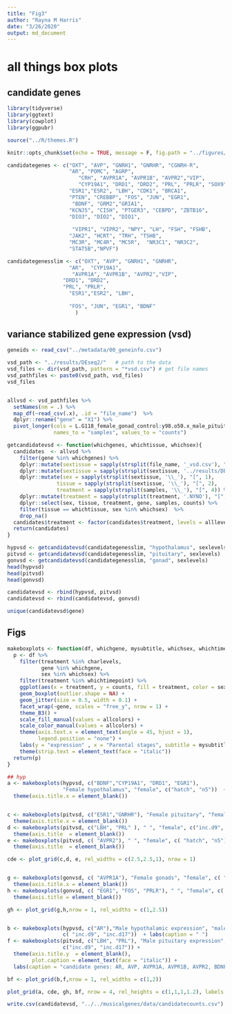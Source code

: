 ```yaml
---
title: "Fig3"
author: "Rayna M Harris"
date: "3/26/2020"
output: md_document
---
```


# all things box plots


## candidate genes

```r
library(tidyverse)
library(ggtext)
library(cowplot)
library(ggpubr)

source("../R/themes.R")

knitr::opts_chunk$set(echo = TRUE, message = F, fig.path = "../figures/")

candidategenes <- c("OXT", "AVP", "GNRH1", "GNRHR", "CGNRH-R",
                    "AR", "POMC", "AGRP", 
                       "CRH", "AVPR1A", "AVPR1B", "AVPR2","VIP",
                       "CYP19A1", "DRD1", "DRD2", "PRL", "PRLR", "SOX9", 
                    "ESR1","ESR2", "LBH", "CDK1", "BRCA1",
                    "PTEN", "CREBBP", "FOS", "JUN", "EGR1",
                     "BDNF", "GRM2","GRIA1",
                    "KCNJ5", "CISH", "PTGER3", "CEBPD", "ZBTB16", 
                    "DIO3", "DIO2", "DIO1",
                    
                     "VIPR1", "VIPR2", "NPY", "LH", "FSH", "FSHB",
                    "JAK2", "HCRT", "TRH", "TSHB",
                    "MC3R", "MC4R", "MC5R",  "NR3C1", "NR3C2",
                    "STAT5B","NPVF") 

candidategenesslim <- c("OXT", "AVP", "GNRH1", "GNRHR", 
                    "AR",  "CYP19A1", 
                     "AVPR1A", "AVPR1B", "AVPR2","VIP",
                  "DRD1", "DRD2", 
                  "PRL", "PRLR",  
                    "ESR1","ESR2", "LBH",  
                   
                    "FOS", "JUN", "EGR1", "BDNF"
                      ) 

```

## variance stabilized gene expression  (vsd)

```r
geneids <- read_csv("../metadata/00_geneinfo.csv")

vsd_path <- "../results/DEseq2/"   # path to the data
vsd_files <- dir(vsd_path, pattern = "*vsd.csv") # get file names
vsd_pathfiles <- paste0(vsd_path, vsd_files)
vsd_files


allvsd <- vsd_pathfiles %>%
  setNames(nm = .) %>% 
  map_df(~read_csv(.x), .id = "file_name")  %>% 
  dplyr::rename("gene" = "X1") %>% 
  pivot_longer(cols = L.G118_female_gonad_control:y98.o50.x_male_pituitary_inc.d3, 
               names_to = "samples", values_to = "counts") 

getcandidatevsd <- function(whichgenes, whichtissue, whichsex){
  candidates  <- allvsd %>%
    filter(gene %in% whichgenes) %>%
    dplyr::mutate(sextissue = sapply(strsplit(file_name, '_vsd.csv'), "[", 1)) %>%
    dplyr::mutate(sextissue = sapply(strsplit(sextissue, '../results/DEseq2/'), "[", 2)) %>%
    dplyr::mutate(sex = sapply(strsplit(sextissue, '\\_'), "[", 1),
                tissue = sapply(strsplit(sextissue, '\\_'), "[", 2),
                treatment = sapply(strsplit(samples, '\\_'), "[", 4)) %>%
    dplyr::mutate(treatment = sapply(strsplit(treatment, '.NYNO'), "[", 1)) %>%
    dplyr::select(sex, tissue, treatment, gene, samples, counts) %>%
    filter(tissue == whichtissue, sex %in% whichsex)  %>%
    drop_na()
  candidates$treatment <- factor(candidates$treatment, levels = alllevels)
  return(candidates)
}

hypvsd <- getcandidatevsd(candidategenesslim, "hypothalamus", sexlevels)
pitvsd <- getcandidatevsd(candidategenesslim, "pituitary", sexlevels)
gonvsd <- getcandidatevsd(candidategenesslim, "gonad", sexlevels)
head(hypvsd)
head(pitvsd)
head(gonvsd)

candidatevsd <- rbind(hypvsd, pitvsd)
candidatevsd <- rbind(candidatevsd, gonvsd)

unique(candidatevsd$gene)
```

## Figs 

```r
makeboxplots <- function(df, whichgene, mysubtitle, whichsex, whichtimepoint){
  p <- df %>%
    filter(treatment %in% charlevels,
           gene %in% whichgene,
           sex %in% whichsex) %>%
    filter(treatment %in% whichtimepoint) %>%
    ggplot(aes(x = treatment, y = counts, fill = treatment, color = sex)) +
    geom_boxplot(outlier.shape = NA) + 
    geom_jitter(size = 0.5, width = 0.1) +
    facet_wrap(~gene, scales = "free_y", nrow = 1) +
    theme_B3() +
    scale_fill_manual(values = allcolors) +
    scale_color_manual(values = allcolors) +
    theme(axis.text.x = element_text(angle = 45, hjust = 1),
          legend.position = "none") +
    labs(y = "expression" , x = "Parental stages", subtitle = mysubtitle) +
    theme(strip.text = element_text(face = "italic"))
  return(p)
}

## hyp 
a <- makeboxplots(hypvsd, c("BDNF","CYP19A1", "DRD1", "EGR1"), 
                  "Female hypothalamus", "female", c("hatch", "n5"))  +
  theme(axis.title.x = element_blank())


c <- makeboxplots(pitvsd, c("ESR1","GNRHR"), "Female pituitary", "female", c("bldg", "lay", "inc.d3"))   +
  theme(axis.title.x = element_blank())
d <- makeboxplots(pitvsd, c("LBH", "PRL" ), " ", "female", c("inc.d9", "inc.d17", "hatch", "n5"))  +
  theme(axis.title  = element_blank())
e <- makeboxplots(pitvsd, c( "AVPR2"), " ", "female", c( "hatch", "n5"))  +
  theme(axis.title  = element_blank())

cde <- plot_grid(c,d, e, rel_widths = c(2.5,2.5,1), nrow = 1)


g <- makeboxplots(gonvsd, c( "AVPR1A"), "Female gonads", "female", c( "lay", "inc.d3", "inc.d9"))  +
  theme(axis.title.x = element_blank())
h <- makeboxplots(gonvsd, c( "EGR1", "FOS", "PRLR"), " ", "female", c( "lay", "inc.d3"))  +
  theme(axis.title = element_blank())

gh <- plot_grid(g,h,nrow = 1, rel_widths = c(1,2.5))


b <- makeboxplots(hypvsd, c("AR"),"Male hypothalamic expression", "male", 
                  c( "inc.d9", "inc.d17"))  + labs(caption = " ")
f <- makeboxplots(pitvsd, c("LBH", "PRL"), "Male pituitary expression", "male", 
                  c("inc.d9", "inc.d17")) + 
  theme(axis.title.y  = element_blank(),
        plot.caption = element_text(face = "italic")) + 
  labs(caption = "candidate genes: AR, AVP, AVPR1A, AVPR1B, AVPR2, BDNF, CYP19A1, DRD1, EGR1, ESR1, ESR2, FOS, GNRH1, GNRHR, JUN, LBH, OXT, PRL, PRLR, VIP")

bf <- plot_grid(b,f,nrow = 1, rel_widths = c(1,2))

plot_grid(a, cde, gh, bf, nrow = 4, rel_heights = c(1,1,1,1.2), labels = "auto", label_size = 8)

```

```r
write.csv(candidatevsd, "../../musicalgenes/data/candidatecounts.csv")
```